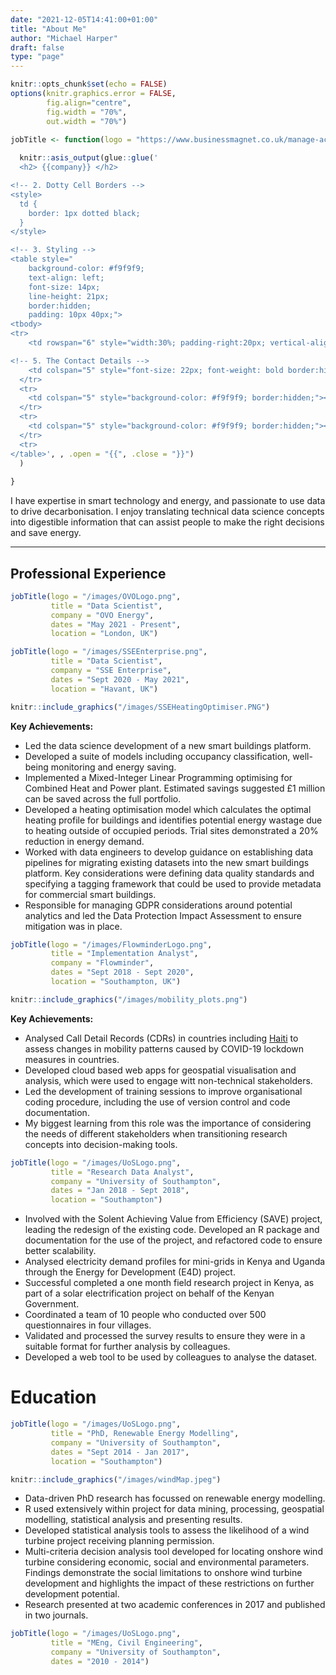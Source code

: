 ---
date: "2021-12-05T14:41:00+01:00"
title: "About Me"
author: "Michael Harper"
draft: false
type: "page"
---

<!--- <span class="label label-primary">R</span> --->

```{r setup, include = F}

knitr::opts_chunk$set(echo = FALSE)
options(knitr.graphics.error = FALSE,
        fig.align="centre",
        fig.width = "70%",
        out.width = "70%")

```

```{r}
jobTitle <- function(logo = "https://www.businessmagnet.co.uk/manage-account/uploadedLogos/177399.jpg", title = "Data Scientist", company = "SSE Enterprise", dates = "", location = ""){
  
  knitr::asis_output(glue::glue('
  <h2> {{company}} </h2>

<!-- 2. Dotty Cell Borders -->
<style>
  td {
    border: 1px dotted black;
  }
</style>

<!-- 3. Styling -->
<table style=" 
    background-color: #f9f9f9;
    text-align: left;
    font-size: 14px;
    line-height: 21px;
    border:hidden;
    padding: 10px 40px;">
<tbody>
<tr>
    <td rowspan="6" style="width:30%; padding-right:20px; vertical-align: middle; border:hidden;"><img src="{{logo}}" width="170px"></td>

<!-- 5. The Contact Details -->
    <td colspan="5" style="font-size: 22px; font-weight: bold border:hidden;">{{title}}</td>
  </tr>
  <tr>
    <td colspan="5" style="background-color: #f9f9f9; border:hidden;"><i class="fas fa-business-time" style="color:#616A6B;"></i> {{dates}}</td>
  </tr>
  <tr>
    <td colspan="5" style="background-color: #f9f9f9; border:hidden;"><i class="fas fa-location" style="color:#616A6B;"></i> {{location}}</td>
  </tr>
  <tr>
</table>', , .open = "{{", .close = "}}")
  )
  
}
```

I have expertise in smart technology and energy, and passionate to use data to drive decarbonisation. I enjoy translating technical data science concepts into digestible information that can assist people to make the right decisions and save energy.

-------------------

## Professional Experience



```{r}
jobTitle(logo = "/images/OVOLogo.png",
         title = "Data Scientist",
         company = "OVO Energy",
         dates = "May 2021 - Present",
         location = "London, UK")
```

```{r}
jobTitle(logo = "/images/SSEEnterprise.png",
         title = "Data Scientist",
         company = "SSE Enterprise",
         dates = "Sept 2020 - May 2021",
         location = "Havant, UK")
```

```{r heatingOptimiser, fig.cap = "Much of my work at SSE was spent optmising heating schedules around occuopancy data."}
knitr::include_graphics("/images/SSEHeatingOptimiser.PNG")
```

**Key Achievements:**

- Led the data science development of a new smart buildings platform.
- Developed a suite of models including occupancy classification, well-being monitoring and energy saving.
- Implemented a Mixed-Integer Linear Programming optimising for Combined Heat and Power plant. Estimated savings suggested £1 million can be saved across the full portfolio.
- Developed a heating optimisation model which calculates the optimal heating profile for buildings and identifies potential energy wastage due to heating outside of occupied periods. Trial sites demonstrated a 20% reduction in energy demand.
- Worked with data engineers to develop guidance on establishing data pipelines for migrating existing datasets into the new smart buildings platform. Key considerations were defining data quality standards and specifying a tagging framework that could be used to provide metadata for commercial smart buildings.
- Responsible for managing GDPR considerations around potential analytics and led the Data Protection Impact Assessment to ensure mitigation was in place.

```{r}
jobTitle(logo = "/images/FlowminderLogo.png",
         title = "Implementation Analyst",
         company = "Flowminder",
         dates = "Sept 2018 - Sept 2020",
         location = "Southampton, UK")
```

```{r}
knitr::include_graphics("/images/mobility_plots.png")
```

**Key Achievements:**

- Analysed Call Detail Records (CDRs) in countries including [Haiti](https://www.flowminder.org/media/wmjpg1li/haiti_digicel_dtm_slide_report_june2020_eng.pdf) to assess changes in mobility patterns caused by COVID-19 lockdown measures in countries.
- Developed cloud based web apps for geospatial visualisation and analysis, which were used to engage witt non-technical stakeholders.
- Led the development of training sessions to improve organisational coding procedure, including the use of version control and code documentation.
- My biggest learning from this role was the importance of considering the needs of different stakeholders when transitioning research concepts into decision-making tools.


```{r}
jobTitle(logo = "/images/UoSLogo.png",
         title = "Research Data Analyst",
         company = "University of Southampton",
         dates = "Jan 2018 - Sept 2018",
         location = "Southampton")
```

- Involved with the Solent Achieving Value from Efficiency (SAVE) project, leading the redesign of the existing code. Developed an R package and documentation for the use of the project, and refactored code to ensure better scalability.
- Analysed electricity demand profiles for mini-grids in Kenya and Uganda through the Energy for Development (E4D) project.
- Successful completed a one month field research project in Kenya, as part of a solar electrification project on behalf of the Kenyan Government.
- Coordinated a team of 10 people who conducted over 500 questionnaires in four villages.
- Validated and processed the survey results to ensure they were in a suitable format for further analysis by colleagues.
- Developed a web tool to be used by colleagues to analyse the dataset.

# Education

```{r}
jobTitle(logo = "/images/UoSLogo.png",
         title = "PhD, Renewable Energy Modelling",
         company = "University of Southampton",
         dates = "Sept 2014 - Jan 2017",
         location = "Southampton")
```

```{r}
knitr::include_graphics("/images/windMap.jpeg")
```

- Data-driven PhD research has focussed on renewable energy modelling.
- R used extensively within project for data mining, processing, geospatial modelling, statistical analysis and presenting results.
- Developed statistical analysis tools to assess the likelihood of a wind turbine project receiving planning permission.
- Multi-criteria decision analysis tool developed for locating onshore wind turbine considering economic, social and environmental parameters. Findings demonstrate the social limitations to onshore wind turbine development and highlights the impact of these restrictions on further development potential.
- Research presented at two academic conferences in 2017 and published in two journals.

```{r}
jobTitle(logo = "/images/UoSLogo.png",
         title = "MEng, Civil Engineering",
         company = "University of Southampton",
         dates = "2010 - 2014")
```